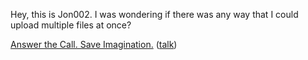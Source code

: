 Hey, this is Jon002. I was wondering if there was any way that I could upload multiple files at once?

[[User:Jon002|Answer the Call. Save Imagination.]] ([[User talk:Jon002|talk]])
